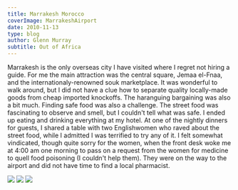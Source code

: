 ```yaml
---
title: Marrakesh Morocco
coverImage: MarrakeshAirport
date: 2010-11-13
type: blog
author: Glenn Murray
subtitle: Out of Africa
---
```


Marrakesh is the only overseas city I have visited where I regret not hiring a guide. For me the main attraction was the central square, Jemaa el-Fnaa, and the internationaly-renowned souk marketplace. It was wonderful to walk around, but I did not have a clue how to separate quality locally-made goods from cheap imported knockoffs. The haranguing bargaining was also a bit much.
Finding safe food was also a challenge. The street food was fascinating to observe and smell, but I couldn't tell what was safe. I ended up eating and drinking everything at my hotel. 
At one of the nightly dinners for guests, I shared a table with two Englishwomen who raved about the street food, while I admitted I was terrified to try any of it.
I felt somewhat vindicated, though quite sorry for the women, when the front desk woke me at 4:00 am one morning to pass on a request from the women for medicine to quell food poisoning (I couldn't help them). They were on the way to the airport and did not have time to find a local pharmacist.

 <Image src="MarrakeshHotelRoom"  />
 <Image src="MarrakeshHotel"  />
 <TextCollapse src="MarrakeshHotel" />
 <Image src="MarrakeshHotelDinnerEntertainment"  />
 <TextCollapse src="MarrakeshHotelDinnerEntertainment" />


